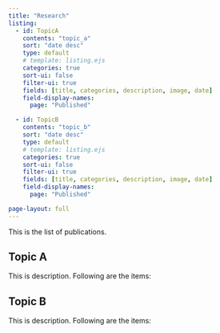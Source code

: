 ```yaml
---
title: "Research"
listing:
  - id: TopicA
    contents: "topic_a"
    sort: "date desc"
    type: default
    # template: listing.ejs
    categories: true
    sort-ui: false
    filter-ui: true
    fields: [title, categories, description, image, date]
    field-display-names:
      page: "Published"

  - id: TopicB
    contents: "topic_b"
    sort: "date desc"
    type: default
    # template: listing.ejs
    categories: true
    sort-ui: false
    filter-ui: true
    fields: [title, categories, description, image, date]
    field-display-names:
      page: "Published"

page-layout: full
---
```


This is the list of publications.

## Topic A
This is description.
Following are the items:

:::{#TopicA}
:::


## Topic B
This is description.
Following are the items:

:::{#TopicB}
:::




